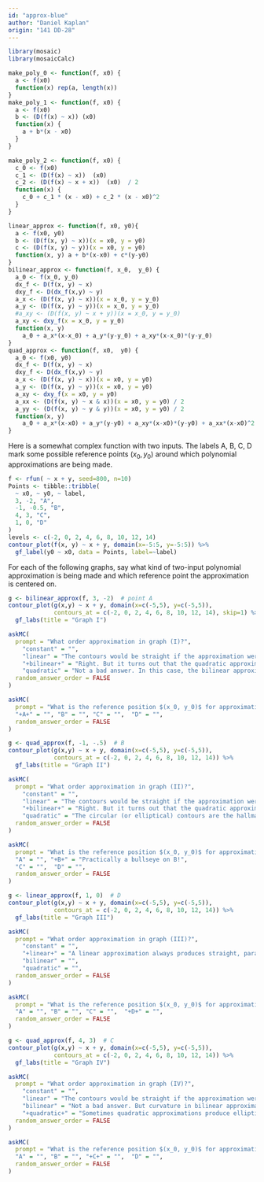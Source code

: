 ```yaml
---
id: "approx-blue"
author: "Daniel Kaplan"
origin: "141 DD-28"
---
```


```r

library(mosaic)
library(mosaicCalc)
```

```r
make_poly_0 <- function(f, x0) {
  a <- f(x0)
  function(x) rep(a, length(x))
}
make_poly_1 <- function(f, x0) {
  a <- f(x0)
  b <- (D(f(x) ~ x)) (x0)
  function(x) {
    a + b*(x - x0)
  }
}

make_poly_2 <- function(f, x0) {
  c_0 <- f(x0)
  c_1 <- (D(f(x) ~ x))  (x0)
  c_2 <- (D(f(x) ~ x + x))  (x0)  / 2
  function(x) {
    c_0 + c_1 * (x - x0) + c_2 * (x - x0)^2
  }
}

linear_approx <- function(f, x0, y0){
  a <- f(x0, y0)
  b <- (D(f(x, y) ~ x))(x = x0, y = y0)
  c <- (D(f(x, y) ~ y))(x = x0, y = y0)
  function(x, y) a + b*(x-x0) + c*(y-y0)
}
bilinear_approx <- function(f, x_0,  y_0) {
  a_0 <- f(x_0, y_0)
  dx_f <- D(f(x, y) ~ x)
  dxy_f <- D(dx_f(x,y) ~ y)
  a_x <- (D(f(x, y) ~ x))(x = x_0, y = y_0)
  a_y <- (D(f(x, y) ~ y))(x = x_0, y = y_0)
  #a_xy <- (D(f(x, y) ~ x + y))(x = x_0, y = y_0)
  a_xy <- dxy_f(x = x_0, y = y_0)
  function(x, y)
    a_0 + a_x*(x-x_0) + a_y*(y-y_0) + a_xy*(x-x_0)*(y-y_0)
}
quad_approx <- function(f, x0,  y0) {
  a_0 <- f(x0, y0)
  dx_f <- D(f(x, y) ~ x)
  dxy_f <- D(dx_f(x,y) ~ y)
  a_x <- (D(f(x, y) ~ x))(x = x0, y = y0)
  a_y <- (D(f(x, y) ~ y))(x = x0, y = y0)
  a_xy <- dxy_f(x = x0, y = y0)
  a_xx <- (D(f(x, y) ~ x & x))(x = x0, y = y0) / 2
  a_yy <- (D(f(x, y) ~ y & y))(x = x0, y = y0) / 2
  function(x, y)
    a_0 + a_x*(x-x0) + a_y*(y-y0) + a_xy*(x-x0)*(y-y0) + a_xx*(x-x0)^2 + a_yy*(y-y0)^2
}
```

Here is a somewhat complex function with two inputs. The labels A, B, C, D mark some possible reference points $(x_0, y_0)$ around which polynomial approximations are being made.

```r
f <- rfun( ~ x + y, seed=800, n=10)
Points <- tibble::tribble(
  ~ x0, ~ y0, ~ label,
  3, -2, "A",
  -1, -0.5, "B",
  4, 3, "C",
  1, 0, "D"
)
levels <- c(-2, 0, 2, 4, 6, 8, 10, 12, 14)
contour_plot(f(x, y) ~ x + y, domain(x=-5:5, y=-5:5)) %>%
  gf_label(y0 ~ x0, data = Points, label=~label) 
```

For each of the following graphs, say what kind of two-input polynomial approximation is being made and which reference point the approximation is centered on.

<!-- Graph I -->

```r
g <- bilinear_approx(f, 3, -2)  # point A
contour_plot(g(x,y) ~ x + y, domain(x=c(-5,5), y=c(-5,5)),
             contours_at = c(-2, 0, 2, 4, 6, 8, 10, 12, 14), skip=1) %>%
  gf_labs(title = "Graph I")
```




```r
askMC(
  prompt = "What order approximation in graph (I)?",
    "constant" = "",
    "linear" = "The contours would be straight if the approximation were linear",
    "+bilinear+" = "Right. But it turns out that the quadratic approximation is similar, presumably because $d_{xx}f(x_0, y_0)$ and $d_{yy} f(x_0, y_0)$ are too small to make a difference.",
    "quadratic" = "Not a bad answer. In this case, the bilinear approximation looks a lot like the quadratic.",
  random_answer_order = FALSE
)
```

```r
askMC(
  prompt = "What is the reference position $(x_0, y_0)$ for approximation in graph (I)?",
  "+A+" = "", "B" = "", "C" = "",  "D" = "",
  random_answer_order = FALSE
)
```




<!-- Graph II -->

```r
g <- quad_approx(f, -1, -.5)  # B
contour_plot(g(x,y) ~ x + y, domain(x=c(-5,5), y=c(-5,5)),
             contours_at = c(-2, 0, 2, 4, 6, 8, 10, 12, 14)) %>%
  gf_labs(title = "Graph II")
```
```r
askMC(
  prompt = "What order approximation in graph (II)?",
    "constant" = "",
    "linear" = "The contours would be straight if the approximation were linear",
    "+bilinear+" = "Right. But it turns out that the quadratic approximation is similar, presumably because $d_{xx}f(x_0, y_0)$ and $d_{yy} f(x_0, y_0)$ are too small to make a difference.",
    "quadratic" = "The circular (or elliptical) contours are the hallmark of a quadratic approximation near a maximum or minimum.",
  random_answer_order = FALSE
)
```

```r
askMC(
  prompt = "What is the reference position $(x_0, y_0)$ for approximation in graph (II)?",
  "A" = "", "+B+" = "Practically a bullseye on B!", 
  "C" = "",  "D" = "",
  random_answer_order = FALSE
)
```

<!-- Graph III -->

```r
g <- linear_approx(f, 1, 0)  # D
contour_plot(g(x,y) ~ x + y, domain(x=c(-5,5), y=c(-5,5)),
             contours_at = c(-2, 0, 2, 4, 6, 8, 10, 12, 14)) %>%
  gf_labs(title = "Graph III")
```

```r
askMC(
  prompt = "What order approximation in graph (III)?",
    "constant" = "",
    "+linear+" = "A linear approximation always produces straight, parallel, evenly spaced contours.",
    "bilinear" = "",
    "quadratic" = "",
  random_answer_order = FALSE
)
```

```r
askMC(
  prompt = "What is the reference position $(x_0, y_0)$ for approximation in graph (III)?",
  "A" = "", "B" = "", "C" = "",  "+D+" = "",
  random_answer_order = FALSE
)
```

<!-- Graph IV -->

```r
g <- quad_approx(f, 4, 3)  # C
contour_plot(g(x,y) ~ x + y, domain(x=c(-5,5), y=c(-5,5)),
             contours_at = c(-2, 0, 2, 4, 6, 8, 10, 12, 14)) %>%
  gf_labs(title = "Graph IV")
```
```r
askMC(
  prompt = "What order approximation in graph (IV)?",
    "constant" = "",
    "linear" = "The contours would be straight if the approximation were linear",
    "bilinear" = "Not a bad answer. But curvature in bilinear approximations is always in one direction.",
    "+quadratic+" = "Sometimes quadratic approximations produce elliptical contours, as in a previous problem. But sometimes they produce the X-shaped contours seen here. In both cases, the contours curve in opposing ways in different parts of the domain. By the way, the contour pattern seen in the upper right of this graph corresponds to the shape of a saddle: curving up along one line and down along the perpendicular line. The place right in the middle of the saddle is called a 'saddle point'.",
  random_answer_order = FALSE
)
```

```r
askMC(
  prompt = "What is the reference position $(x_0, y_0)$ for approximation in graph (IV)?",
  "A" = "", "B" = "", "+C+" = "",  "D" = "",
  random_answer_order = FALSE
)
```

